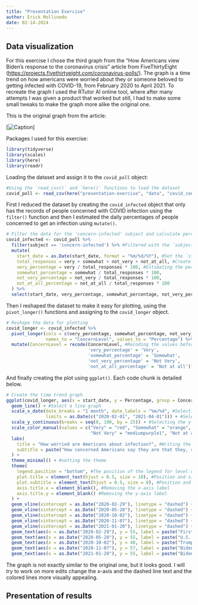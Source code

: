 ---
title: "Presentation Exercise"
author: Erick Mollinedo
date: 02-14-2024
---

## Data visualization

For this exercise I chose the third graph from the "How Americans view Biden's response to the coronavirus crisis" article from FiveThirtyEight (<https://projects.fivethirtyeight.com/coronavirus-polls/>). The graph is a time trend on how americans were worried about they or someone beloved to getting infected with COVID-19, from February 2020 to April 2021. To recreate the graph I used the RTutor AI online tool, where after many attempts I was given a product that worked but still, I had to make some small tweaks to make the graph more alike the original one.

This is the original graph from the article:

\[![Caption](covid_graph.jpg)\]

Packages I used for this exercise:

```{r}
library(tidyverse)
library(scales)
library(here)
library(readr)
```

Loading the dataset and assign it to the `covid_poll` object:

```{r}
#Using the `read_csv()` and `here()` functions to load the dataset
covid_poll <- read_csv(here("presentation-exercise", "data", "covid_concern_polls.csv"))
```

First I reduced the dataset by creating the `covid_infected` object that only has the records of people concerned with COVID infection using the `filter()` function and then I estimated the daily percentages of people concerned to get an infection using `mutate()`.

```{r}
# Filter the data for the 'concern-infected' subject and calculate percentages
covid_infected <- covid_poll %>%
  filter(subject == 'concern-infected') %>% #Filtered with the `subject` variable
  mutate(
    start_date = as.Date(start_date, format = "%m/%d/%Y"), #Set the `start_date` variable as a date format
    total_responses = very + somewhat + not_very + not_at_all, #Create a variable that sums the number of people concerned with infection
    very_percentage = very / total_responses * 100, #Estimating the percent of people concerned with infection for the variable `very', below it is done the same for the other 3 variables
    somewhat_percentage = somewhat / total_responses * 100,
    not_very_percentage = not_very / total_responses * 100,
    not_at_all_percentage = not_at_all / total_responses * 100
  ) %>%
  select(start_date, very_percentage, somewhat_percentage, not_very_percentage, not_at_all_percentage) #Only selected the necessary variables of this dataset
```

Then I reshaped the dataset to make it easy for plotting, using the `pivot_longer()` functions and assigning to the `covid_longer` object.

```{r}
# Reshape the data for plotting
covid_longer <- covid_infected %>%
  pivot_longer(cols = c(very_percentage, somewhat_percentage, not_very_percentage, not_at_all_percentage),
               names_to = "ConcernLevel", values_to = "Percentage") %>% #Using pivot longer to reshape the dataframe
  mutate(ConcernLevel = recode(ConcernLevel, #Recoding the values before plotting
                               'very_percentage' = 'Very',
                               'somewhat_percentage' = 'Somewhat',
                               'not_very_percentage' = 'Not Very',
                               'not_at_all_percentage' = 'Not at all'))
```

And finally creating the plot using `ggplot()`. Each code chunk is detailed below.

```{r}
# Create the time trend graph
ggplot(covid_longer, aes(x = start_date, y = Percentage, group = ConcernLevel, color = ConcernLevel)) + #Selecting the x and y variables and grouping by `ConcernLevel`
  geom_line() + #Select a line graph
  scale_x_date(date_breaks = "1 month", date_labels = "%m/%d", #Selecting the x-scale breaks in 1-month intervals and selecting as month/day format
               limits = as.Date(c("2020-02-01", "2021-04-01"))) + #Selecting the start and end date limits
  scale_y_continuous(breaks = seq(0, 100, by = 25)) + #Selecting the y-breaks in intervals of 25
  scale_color_manual(values = c("Very" = "red", "Somewhat" = "orange", 
                                "Not Very" = "mediumpurple1", "Not at all" = "purple")) + #Setting the colors
  labs(
    title = "How worried are Americans about infection?", #Writing the title
    subtitle = paste("How concerned Americans say they are that they, someone in their family or someone else they know will", "\n", "become infected with the coronavirus") #Writing the subtitle, and using "\n" to sepparate it in two lines
  ) +
  theme_minimal() + #setting the theme
  theme(
    legend.position = "bottom", #The position of the legend for level of concern
    plot.title = element_text(hjust = 0.5, size = 10), #Position and size of the title
    plot.subtitle = element_text(hjust = 0.5, size = 8), #Position and size of the subtitle
    axis.title.x = element_blank(), #Removing the x-axis label
    axis.title.y = element_blank() #Removing the y-axis label
  ) +
  geom_vline(xintercept = as.Date("2020-02-29"), linetype = "dashed") + #Setting a dashed line on a specific date with text below, the following 4 lines of code are for another 4 specific lines
  geom_vline(xintercept = as.Date("2020-05-28"), linetype = "dashed") +
  geom_vline(xintercept = as.Date("2020-10-02"), linetype = "dashed") +
  geom_vline(xintercept = as.Date("2020-11-07"), linetype = "dashed") +
  geom_vline(xintercept = as.Date("2021-01-20"), linetype = "dashed") +
  geom_text(aes(x = as.Date("2020-02-29"), y = 55, label = paste("First U.S.", "\n", "death reported")), angle = 0, vjust = 0, fontface = "italic", color = "black") + #Setting the text for the first dashed line, breaking it into two text parts so they fit inside the plot, also setting the angle at 0 and in italic font. (The following lines of code are for the other 4 dashed lines)
  geom_text(aes(x = as.Date("2020-05-28"), y = 55, label = paste("U.S. deaths", "\n", "surpass 100,000")), angle = 0, vjust = 0, fontface = "italic", color = "black") +
  geom_text(aes(x = as.Date("2020-10-02"), y = 48, label = paste("Trump diagnosed", "\n", "with COVID-19")), angle = 0, vjust = 0, fontface = "italic", color = "black") +
  geom_text(aes(x = as.Date("2020-11-07"), y = 57, label = paste("Biden declared", "\n", "election winner")), angle = 0, vjust = 0, fontface = "italic", color = "black") +
  geom_text(aes(x = as.Date("2021-01-20"), y = 55, label = paste("Biden sworn", "\n", "into office")), angle = 0, vjust = 0, fontface = "italic", color = "black")
```

The graph is not exactly similar to the original one, but it looks good. I will try to work on more edits change the x-axis and the dashed line text and the colored lines more visually appealing.

## Presentation of results
